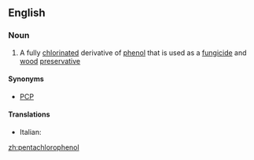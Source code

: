 ==English==

===Noun===
{{wikipedia}}
{{en-noun|~}}

# {{context|organic compound|lang=en}} A fully [[chlorinated]] derivative of [[phenol]] that is used as a [[fungicide]] and [[wood]] [[preservative]]

====Synonyms====
* [[PCP]]

====Translations====
{{trans-top| fully chlorinated derivative of phenol}}
* Italian: {{t|it|pentaclorofenolo|m}}
{{trans-mid}}
{{trans-bottom}}

[[zh:pentachlorophenol]]